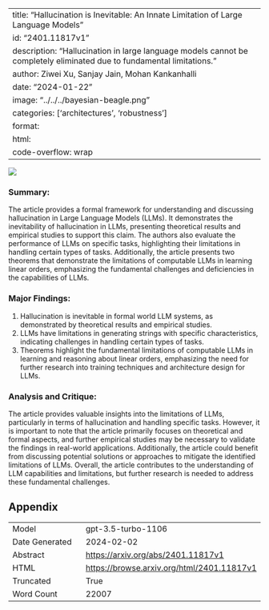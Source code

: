 
---
title: "Hallucination is Inevitable: An Innate Limitation of Large Language Models"
id: "2401.11817v1"
description: "Hallucination in large language models cannot be completely eliminated due to fundamental limitations."
author: Ziwei Xu, Sanjay Jain, Mohan Kankanhalli
date: "2024-01-22"
image: "../../../bayesian-beagle.png"
categories: ['architectures', 'robustness']
format:
  html:
    code-overflow: wrap
---

![](None)

### Summary:

The article provides a formal framework for understanding and discussing hallucination in Large Language Models (LLMs). It demonstrates the inevitability of hallucination in LLMs, presenting theoretical results and empirical studies to support this claim. The authors also evaluate the performance of LLMs on specific tasks, highlighting their limitations in handling certain types of tasks. Additionally, the article presents two theorems that demonstrate the limitations of computable LLMs in learning linear orders, emphasizing the fundamental challenges and deficiencies in the capabilities of LLMs.

### Major Findings:
1. Hallucination is inevitable in formal world LLM systems, as demonstrated by theoretical results and empirical studies.
2. LLMs have limitations in generating strings with specific characteristics, indicating challenges in handling certain types of tasks.
3. Theorems highlight the fundamental limitations of computable LLMs in learning and reasoning about linear orders, emphasizing the need for further research into training techniques and architecture design for LLMs.

### Analysis and Critique:
The article provides valuable insights into the limitations of LLMs, particularly in terms of hallucination and handling specific tasks. However, it is important to note that the article primarily focuses on theoretical and formal aspects, and further empirical studies may be necessary to validate the findings in real-world applications. Additionally, the article could benefit from discussing potential solutions or approaches to mitigate the identified limitations of LLMs. Overall, the article contributes to the understanding of LLM capabilities and limitations, but further research is needed to address these fundamental challenges.

## Appendix

|          |          |
|----------|----------|
| Model     | gpt-3.5-turbo-1106       |
| Date Generated     | 2024-02-02       |
| Abstract | [https://arxiv.org/abs/2401.11817v1](https://arxiv.org/abs/2401.11817v1)        |
| HTML     | [https://browse.arxiv.org/html/2401.11817v1](https://browse.arxiv.org/html/2401.11817v1)       |
| Truncated       | True       |
| Word Count       | 22007       |
